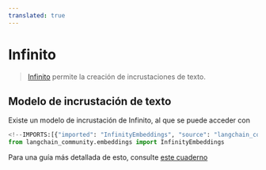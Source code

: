 ```yaml
---
translated: true
---
```


# Infinito

>[Infinito](https://github.com/michaelfeil/infinity) permite la creación de incrustaciones de texto.

## Modelo de incrustación de texto

Existe un modelo de incrustación de Infinito, al que se puede acceder con

```python
<!--IMPORTS:[{"imported": "InfinityEmbeddings", "source": "langchain_community.embeddings", "docs": "https://api.python.langchain.com/en/latest/embeddings/langchain_community.embeddings.infinity.InfinityEmbeddings.html", "title": "Infinity"}]-->
from langchain_community.embeddings import InfinityEmbeddings
```

Para una guía más detallada de esto, consulte [este cuaderno](/docs/integrations/text_embedding/infinity)

